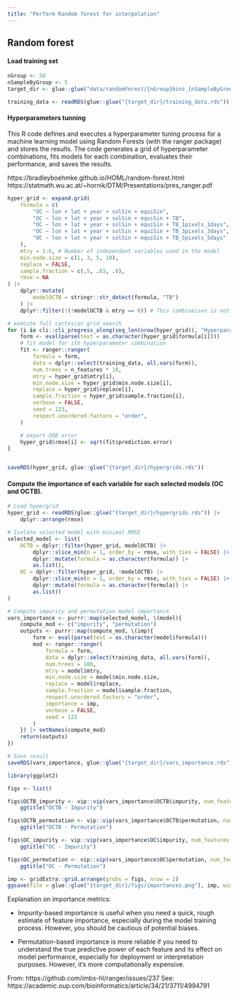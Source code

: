 ```yaml
---
title: "Perform Random forest for interpolation"
---
```


## Random forest

#### Load training set

```r
nGroup <- 50
nSampleByGroup <- 5
target_dir <- glue::glue("data/randomForest/{nGroup}bins_{nSampleByGroup}samples")

training_data <- readRDS(glue::glue("{target_dir}/training_data.rds"))
```

#### Hyperparameters tunning 

This R code defines and executes a hyperparameter tuning process for a machine learning model using Random Forests (with the ranger package) and stores the results. The code generates a grid of hyperparameter combinations, fits models for each combination, evaluates their performance, and saves the results.

https://bradleyboehmke.github.io/HOML/random-forest.html
https://statmath.wu.ac.at/~hornik/DTM/Presentations/pres_ranger.pdf

```r
hyper_grid <- expand.grid(
    formula = c(
        "OC ~ lon + lat + year + solSin + equiSin",
        "OC ~ lon + lat + year + solSin + equiSin + TB",
        "OC ~ lon + lat + year + solSin + equiSin + TB_1pixels_1days",
        "OC ~ lon + lat + year + solSin + equiSin + TB_3pixels_3days",
        "OC ~ lon + lat + year + solSin + equiSin + TB_5pixels_5days"
    ),
    mtry = 1:6, # Number of independant variables used in the model
    min.node.size = c(1, 3, 5, 10),
    replace = FALSE,
    sample.fraction = c(.5, .63, .8),
    rmse = NA
) |>
    dplyr::mutate(
        modelOCTB = stringr::str_detect(formula, "TB")
    ) |>
    dplyr::filter(!(!modelOCTB & mtry == 6)) # This combinaison is not possible as the number of mtry is superior to the number of independant variables

# execute full cartesian grid search
for (i in cli::cli_progress_along(seq_len(nrow(hyper_grid)), "Hyperparameters tuning")) {
    form <- eval(parse(text = as.character(hyper_grid$formula[i])))
    # fit model for ith hyperparameter combination
    fit <- ranger::ranger(
        formula = form,
        data = dplyr::select(training_data, all.vars(form)),
        num.trees = n_features * 10,
        mtry = hyper_grid$mtry[i],
        min.node.size = hyper_grid$min.node.size[i],
        replace = hyper_grid$replace[i],
        sample.fraction = hyper_grid$sample.fraction[i],
        verbose = FALSE,
        seed = 123,
        respect.unordered.factors = "order",
    )

    # export OOB error
    hyper_grid$rmse[i] <- sqrt(fit$prediction.error)
}


saveRDS(hyper_grid, glue::glue("{target_dir}/hypergrids.rds"))
```


#### Compute the importance of each variable for each selected models (OC and OCTB).

```r
# Load hypergrid
hyper_grid <- readRDS(glue::glue("{target_dir}/hypergrids.rds")) |>
    dplyr::arrange(rmse)

# Isolate selected model with minimal RMSE
selected_model <- list(
    OCTB = dplyr::filter(hyper_grid, modelOCTB) |>
        dplyr::slice_min(n = 1, order_by = rmse, with_ties = FALSE) |>
        dplyr::mutate(formula = as.character(formula)) |>
        as.list(),
    OC = dplyr::filter(hyper_grid, !modelOCTB) |>
        dplyr::slice_min(n = 1, order_by = rmse, with_ties = FALSE) |>
        dplyr::mutate(formula = as.character(formula)) |>
        as.list()
)

# Compute impurity and permutation model importance
vars_importance <- purrr::map(selected_model, \(model){
    compute_mod <- c("impurity", "permutation")
    outputs <- purrr::map(compute_mod, \(imp){
        form <- eval(parse(text = as.character(model$formula)))
        mod <- ranger::ranger(
            formula = form,
            data = dplyr::select(training_data, all.vars(form)),
            num.trees = 100,
            mtry = model$mtry,
            min.node.size = model$min.node.size,
            replace = model$replace,
            sample.fraction = model$sample.fraction,
            respect.unordered.factors = "order",
            importance = imp,
            verbose = FALSE,
            seed = 123
        )
    }) |> setNames(compute_mod)
    return(outputs)
})

# Save result
saveRDS(vars_importance, glue::glue("{target_dir}/vars_importance.rds"))

library(ggplot2)

figs <- list()

figs$OCTB_impurity <- vip::vip(vars_importance$OCTB$impurity, num_features = vars_importance$OCTB$impurity$num.independent.variables, bar = FALSE) +
    ggtitle("OCTB - Impurity")

figs$OCTB_permutation <- vip::vip(vars_importance$OCTB$permutation, num_features = vars_importance$OCTB$permutation$num.independent.variables, bar = FALSE) +
    ggtitle("OCTB - Permutation")

figs$OC_impurity <- vip::vip(vars_importance$OC$impurity, num_features = vars_importance$OC$impurity$num.independent.variables, bar = FALSE) +
    ggtitle("OC - Impurity")

figs$OC_permutation <- vip::vip(vars_importance$OC$permutation, num_features = vars_importance$OC$permutation$num.independent.variables, bar = FALSE) +
    ggtitle("OC - Permutation")

imp <- gridExtra::grid.arrange(grobs = figs, nrow = 2)
ggsave(file = glue::glue("{target_dir}/figs/importances.png"), imp, width = 10, height = 6)
```

Explanation on importance metrics:

- Impurity-based importance is useful when you need a quick, rough estimate of feature importance, especially during the model training process. However, you should be cautious of potential biases.

- Permutation-based importance is more reliable if you need to understand the true predictive power of each feature and its effect on model performance, especially for deployment or interpretation purposes. However, it's more computationally expensive.

From: https://github.com/imbs-hl/ranger/issues/237
See: https://academic.oup.com/bioinformatics/article/34/21/3711/4994791

